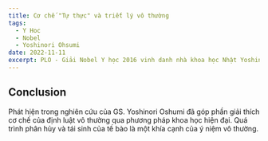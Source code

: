 ```yaml
---
title: Cơ chế "Tự thực" và triết lý vô thường
tags:
  - Y Hoc
  - Nobel
  - Yoshinori Ohsumi
date: 2022-11-11
excerpt: PLO - Giải Nobel Y học 2016 vinh danh nhà khoa học Nhật Yoshinori Ohsumi vì phát hiện cơ chế phân tách và tái chế tế bào (còn gọi là quá trình tự thực tế bào
---
```


## Conclusion

Phát hiện trong nghiên cứu của GS. Yoshinori Oshumi đã góp phần giải thích cơ chế của định luật vô thường qua phương pháp khoa học hiện đại. Quá trình phân hủy và tái sinh của tế bào là một khía cạnh của ý niệm vô thường.
